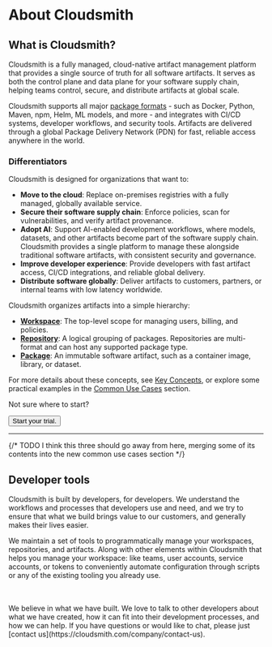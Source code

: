 
# About Cloudsmith

## What is Cloudsmith?

Cloudsmith is a fully managed, cloud-native artifact management platform that provides a single source of truth for all software artifacts. It serves as both the control plane and data plane for your software supply chain, helping teams control, secure, and distribute artifacts at global scale.

Cloudsmith supports all major [package formats](/formats) - such as Docker, Python, Maven, npm, Helm, ML models, and more - and integrates with CI/CD systems, developer workflows, and security tools. Artifacts are delivered through a global Package Delivery Network (PDN) for fast, reliable access anywhere in the world.

### Differentiators

Cloudsmith is designed for organizations that want to:
- **Move to the cloud**: Replace on-premises registries with a fully managed, globally available service.
- **Secure their software supply chain**: Enforce policies, scan for vulnerabilities, and verify artifact provenance.
- **Adopt AI**: Support AI-enabled development workflows, where models, datasets, and other artifacts become part of the software supply chain. Cloudsmith provides a single platform to manage these alongside traditional software artifacts, with consistent security and governance.
- **Improve developer experience**: Provide developers with fast artifact access, CI/CD integrations, and reliable global delivery.
- **Distribute software globally**: Deliver artifacts to customers, partners, or internal teams with low latency worldwide.

Cloudsmith organizes artifacts into a simple hierarchy:
- [**Workspace**](/workspaces): The top-level scope for managing users, billing, and policies.
- [**Repository**](/repositories): A logical grouping of packages. Repositories are multi-format and can host any supported package type.
- [**Package**](/artifact-management): An immutable software artifact, such as a container image, library, or dataset.

For more details about these concepts, see [Key Concepts](/about-cloudsmith/key-concepts), or explore some practical examples in the [Common Use Cases](/about-cloudsmith/common-use-cases) section.

Not sure where to start?

<Flex gap="m" align="center">
  <Button href="https://app.cloudsmith.com/signup" size="xlarge">
    Start your trial.
  </Button>
</Flex>

---

{/* TODO I think this three should go away from here, merging some of its contents into the new common use cases section */}
<Flex gap="s" align="stretch">
  <Card
    title="For Developers"
    description="Dependencies"
    href="/about-cloudsmith/dependencies-for-developers"
    icon="homepage/guide"
    type="simple"
    width="full"
  />
  <Card
    title="For Operations"
    description="Deployment"
    href="/about-cloudsmith/deployment-for-operations"
    icon="homepage/guide"
    type="simple"
    width="full"
  />
  <Card
    title="For Vendors"
    description="Distribution"
    href="./software-distribution"
    icon="homepage/guide"
    type="simple"
    width="full"
  />
</Flex>

## Developer tools

Cloudsmith is built by developers, for developers. We understand the workflows and processes that developers use and need, and we try to ensure that what we build brings value to our customers, and generally makes their lives easier.

We maintain a set of tools to programmatically manage your workspaces, repositories, and artifacts. Along with other elements within Cloudsmith that helps you manage your workspace: like teams, user accounts, service accounts, or tokens to conveniently automate configuration through scripts or any of the existing tooling you already use.

<Flex gap="s" align="stretch">
  <Card
    title="Cloudsmith CLI"
    description="Integrate smoothly with Cloudsmith without requiring explicit plugins or tools"
    href="/developer-tools/cli"
    icon="homepage/api"
    linkText="CLI Reference"
    type="simple"
  />
  <Card
    title="REST API"
    description="Retrieve information, upload packages, or take actions programmatically through our API."
    href="/api"
    icon="homepage/api"
    linkText="API Reference"
    type="simple"
  />
  <Card
    title="Visual Studio Code Extension"
    description="View and manage your Cloudsmith packages directly within VS Code."
    href="/developer-tools/vscode"
    icon="homepage/api"
    linkText="Integrate with your IDE"
    type="simple"
  />
  <Card
    title="Webhooks"
    description="Reveive notifications when particular actions take place within Cloudsmith."
    href="./developer-tools/webhooks"
    icon="homepage/api"
    linkText="Get started with Webhooks"
    type="simple"
  />
  <Card
    title="Terraform Provider"
    description="Automate administrative actions with our Terraform provider."
    href="./developer-tools/terraform-provider"
    icon="homepage/api"
    linkText="Cloudsmith Terraform Provider"
    type="simple"
  />
</Flex>
<br></br>
We believe in what we have built. We love to talk to other developers about what we have created, how it can
fit into their development processes, and how we can help. If you have questions or would like to chat, please
just [contact us](https://cloudsmith.com/company/contact-us).
